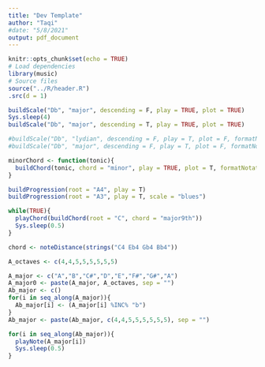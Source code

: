 ```yaml
---
title: "Dev Template"
author: "Taqi"
#date: "5/8/2021"
output: pdf_document
---
```


```r
knitr::opts_chunk$set(echo = TRUE)
# Load dependencies
library(music)
# Source files
source("../R/header.R")
.src(d = 1)
```

```r
buildScale("Db", "major", descending = F, play = TRUE, plot = TRUE)
Sys.sleep(4)
buildScale("Db", "major", descending = T, play = TRUE, plot = TRUE)
```

```r
#buildScale("Db", "lydian", descending = F, play = T, plot = F, formatNotation = T)
#buildScale("Db", "major", descending = F, play = T, plot = F, formatNotation = T)
```

```r
minorChord <- function(tonic){
  buildChord(tonic, chord = "minor", play = TRUE, plot = T, formatNotation = TRUE)
}
```

```r
buildProgression(root = "A4", play = T)
buildProgression(root = "A3", play = T, scale = "blues")
```

```r
while(TRUE){
  playChord(buildChord(root = "C", chord = "major9th"))
  Sys.sleep(0.5)
}
```

```r
chord <- noteDistance(strings("C4 Eb4 Gb4 Bb4"))
```

```r
A_octaves <- c(4,4,5,5,5,5,5,5)
```

```r
A_major <- c("A","B","C#","D","E","F#","G#","A")
A_major0 <- paste(A_major, A_octaves, sep = "")
Ab_major <- c()
for(i in seq_along(A_major)){
  Ab_major[i] <- (A_major[i] %INC% "b")
}
Ab_major <- paste(Ab_major, c(4,4,5,5,5,5,5,5), sep = "")
```

```r
for(i in seq_along(Ab_major)){
  playNote(A_major[i])
  Sys.sleep(0.5)
}
```
